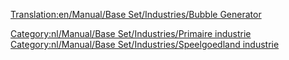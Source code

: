 [[Translation:en/Manual/Base Set/Industries/Bubble Generator]]

{{nl/Manual/Base Set/Industries/Industrieën|image=en/Manual/Base Set/Industries/BubbleGenerator.png
|name=Bellenblazer
|climates=[[nl/Manual/Klimaat#speelgoedland|Speelgoedland]]
|accepts=Niets
|produces=[[nl/Manual/Base Set/Cargos/Bubbels|Bubbels]]
|notes=Niet aanwezig in andere [[nl/Manual/Klimaat|klimaten]].
}}

[[Category:nl/Manual/Base Set/Industries/Primaire industrie]]
[[Category:nl/Manual/Base Set/Industries/Speelgoedland industrie]]